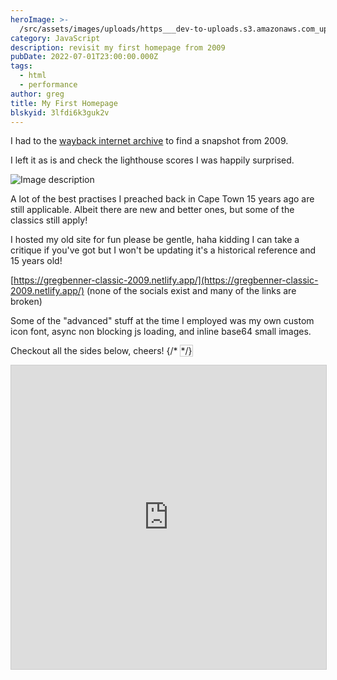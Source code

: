 ```yaml
---
heroImage: >-
  /src/assets/images/uploads/https___dev-to-uploads.s3.amazonaws.com_uploads_articles_tc5vcx1t4kfoget0917e.png
category: JavaScript
description: revisit my first homepage from 2009
pubDate: 2022-07-01T23:00:00.000Z
tags:
  - html
  - performance
author: greg
title: My First Homepage
blskyid: 3lfdi6k3guk2v
---
```



I had to the [wayback internet archive](https://web.archive.org/) to find a snapshot from 2009.

I left it as is and check the lighthouse scores I was happily surprised.

![Image description](https://dev-to-uploads.s3.amazonaws.com/uploads/articles/jvz02vqbbcd6j1rmz8q3.png)

A lot of the best practises I preached back in Cape Town 15 years ago are still applicable. Albeit there are new and better ones, but some of the classics still apply!

I hosted my old site for fun please be gentle, haha kidding I can take a critique if you've got but I won't be updating it's a historical reference and 15 years old!

[https://gregbenner-classic-2009.netlify.app/](https://gregbenner-classic-2009.netlify.app/)
(none of the socials exist and many of the links are broken)

Some of the "advanced" stuff at the time I employed was my own custom icon font, async non blocking js loading, and inline base64 small images.

Checkout all the sides below, cheers!
{/* <LinkPreview id="https://www.slideshare.net/slideshow/embed_code/key/bp2lH3IXkwxTQM?startSlide=1" style='border:1px solid #CCC; border-width:1px; margin-bottom:5px;max-width: 100%;' /> */}

<iframe
	src='https://www.slideshare.net/slideshow/embed_code/key/bp2lH3IXkwxTQM?startSlide=1'
	width='597'
	height='486'
	frameborder='0'
	marginwidth='0'
	marginheight='0'
	scrolling='no'
	style='border:1px solid #CCC; border-width:1px; margin-bottom:5px;max-width: 100%;'
	allowfullscreen
/>
<div style='margin-bottom:5px'>
	<strong>
		<a
			href='https://www.slideshare.net/slideshow/web-optimisation-finished-19978192/19978192'
			title='Web Optimisation'
			target='_blank'
		>
			Web Optimisation
		</a>
	</strong>{' '}
	from{' '}
	<strong>
		<a href='https://www.slideshare.net/gnbenner' target='_blank'>
			Gregory Benner
		</a>
	</strong>

</div>
	<BlueskyPost id='https://bsky.app/profile/jswhisperer.bsky.social/post/3lfdi6k3guk2v' />
